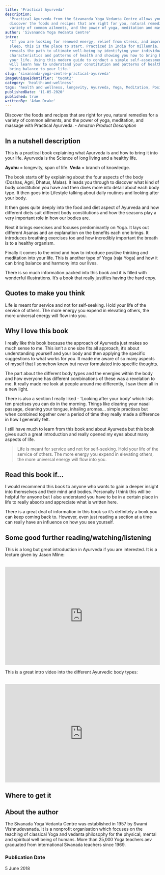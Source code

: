 ```yaml
---
title: 'Practical Ayurveda'
description:
  'Practical Ayurveda from the Sivananda Yoga Vedanta Centre allows you to
  discover the foods and recipes that are right for you, natural remedies for a
  variety of common ailments, and the power of yoga, meditation and massage.'
author: 'Sivananda Yoga Vedanta Centre'
intro:
  'If you are looking for renewed energy, relief from stress, and improved
  sleep, this is the place to start. Practiced in India for millennia, Ayurveda
  reveals the path to ultimate well-being by identifying your individual
  characteristics and patterns of health and showing you how to bring balance to
  your life. Using this modern guide to conduct a simple self-assessment, you
  will learn how to understand your constitution and patterns of health and
  bring balance to your life.'
slug: 'sivananda-yoga-centre-practical-ayurveda'
imageUniqueIdentifier: 'tucmt2'
category: 'health-and-wellness'
tags: 'health and wellness, longevity, Ayurveda, Yoga, Meditation, Positivity'
publishedDate: '11-05-2020'
published: true
writtenBy: 'Adam Drake'
---
```


Discover the foods and recipes that are right for you, natural remedies for a
variety of common ailments, and the power of yoga, meditation, and massage with
Practical Ayurveda. - _Amazon Product Description_

## In a nutshell description

This is a practical book explaining what Ayurveda is and how to bring it into
your life. Ayurveda is the Science of long living and a healthy life.

**Ayuhu** = longevity, span of life. **Veda** = branch of knowledge.

The book starts off by explaining about the four aspects of the body (Doshas,
Agni, Dhatus, Malas). It leads you through to discover what kind of body
constitution you have and then dives more into detail about each body type. It
then goes into Lifestyle talking about daily routines and looking after your
body.

It then goes quite deeply into the food and diet aspect of Ayurveda and how
different diets suit different body constitutions and how the seasons play a
very important role in how our bodies are.

Next it brings exercises and focuses predominantly on Yoga. It lays out
different Asanas and an explanation on the benefits each one brings. It
introduces breathing exercises too and how incredibly important the breath is to
a healthy organism.

Finally it comes to the mind and how to introduce positive thinking and
meditation into your life. This is another type of Yoga (raja Yoga) and how it
can bring balance and harmony into our lives.

There is so much information packed into this book and it is filled with
wonderful illustrations. It’s a book that really justifies having the hard copy.

## Quotes to make you think

Life is meant for service and not for self-seeking. Hold your life of the
service of others. The more energy you expend in elevating others, the more
universal energy will flow into you.

## Why I love this book

I really like this book because the approach of Ayurveda just makes so much
sense to me. This isn’t a one size fits all approach, it’s about understanding
yourself and your body and then applying the specific suggestions to what works
for you. It made me aware of so many aspects of myself that I somehow knew but
never formulated into specific thoughts.

The part about the different body types and the energies within the body and how
everyone has different combinations of these was a revelation to me. It really
made me look at people around me differently, I saw them all in a new light.

There is also a section I really liked - ‘Looking after your body’ which lists
ten practises you can do in the morning. Things like clearing your nasal
passage, cleaning your tongue, inhaling aromas… simple practises but when
combined together over a period of time they really made a difference in how I
generally felt.

I still have much to learn from this book and about Ayurveda but this book gives
such a great introduction and really opened my eyes about many aspects of life.

> Life is meant for service and not for self-seeking. Hold your life of the
> service of others. The more energy you expend in elevating others, the more
> universal energy will flow into you.

## Read this book if…

I would recommend this book to anyone who wants to gain a deeper insight into
themselves and their mind and bodies. Personally I think this will be helpful
for anyone but I also understand you have to be in a certain place in life to
really absorb and appreciate what is written here.

There is a great deal of information in this book so it’s definitely a book you
can keep coming back to. However, even just reading a section at a time can
really have an influence on how you see yourself.

## Some good further reading/watching/listening

This is a long but great introduction in Ayurveda if you are interested. It is a
lecture given by Jason Milne:

<br />
<iframe
  width="100%"
  height="320px"
  src="https://www.youtube.com/embed/EV7B5-6qQQc"
  frameBorder="0"
  allow="accelerometer; autoplay; encrypted-media; gyroscope; picture-in-picture"
  allowFullScreen
></iframe>

This is a great intro video into the different Ayurvedic body types:

<br />
<iframe
  width="100%"
  height="320px"
  src="https://www.youtube.com/embed/Lx07nvPloes "
  frameBorder="0"
  allow="accelerometer; autoplay; encrypted-media; gyroscope; picture-in-picture"
  allowFullScreen
></iframe>

## Where to get it

<AmazonCta
  bookSummary
  link="https://www.amazon.com/gp/product/1465468498/ref=as_li_tl?ie=UTF8&camp=1789&creative=9325&creativeASIN=1465468498&linkCode=as2&tag=paperbacktrav-20&linkId=ac688edbb89ed376e1dfcef29e724588 "
/>

## About the author

The Sivanada Yoga Vedanta Centre was established in 1957 by Swami
Vishnudevanada. It is a nonprofit organisation which focuses on the teaching of
classical Yoga and vedanta philosophy for the physical, mental and spiritual
well being of humans. More than 25,000 Yoga teachers aev graduated from
international Sivanada teachers since 1969.

### Publication Date

5 June 2018
